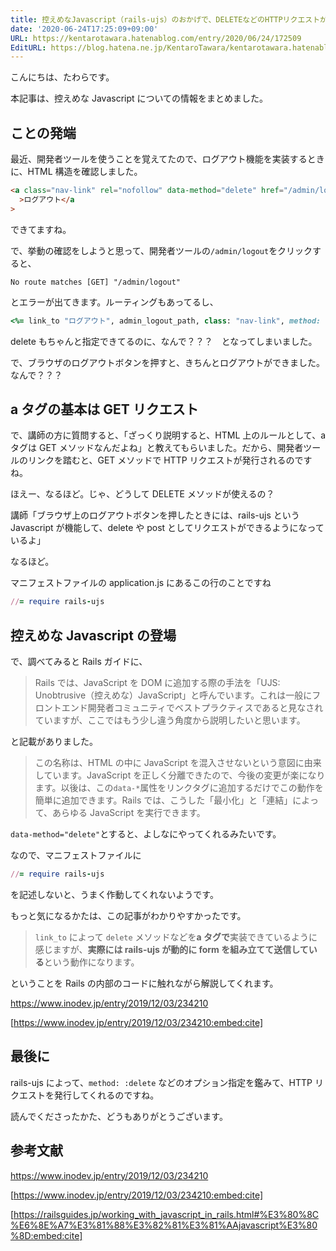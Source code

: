 ```yaml
---
title: 控えめなJavascript（rails-ujs）のおかげで、DELETEなどのHTTPリクエストができるみたい
date: '2020-06-24T17:25:09+09:00'
URL: https://kentarotawara.hatenablog.com/entry/2020/06/24/172509
EditURL: https://blog.hatena.ne.jp/KentaroTawara/kentarotawara.hatenablog.com/atom/entry/26006613589325570
---
```


こんにちは、たわらです。

本記事は、控えめな Javascript についての情報をまとめました。

## ことの発端

最近、開発者ツールを使うことを覚えてたので、ログアウト機能を実装するときに、HTML 構造を確認しました。

```html
<a class="nav-link" rel="nofollow" data-method="delete" href="/admin/logout"
  >ログアウト</a
>
```

できてますね。

で、挙動の確認をしようと思って、開発者ツールの`/admin/logout`をクリックすると、

```
No route matches [GET] "/admin/logout"
```

とエラーが出てきます。ルーティングもあってるし、

```ruby
<%= link_to "ログアウト", admin_logout_path, class: "nav-link", method: :delete %>
```

delete もちゃんと指定できてるのに、なんで？？？　となってしまいました。

で、ブラウザのログアウトボタンを押すと、きちんとログアウトができました。なんで？？？

## a タグの基本は GET リクエスト

で、講師の方に質問すると、「ざっくり説明すると、HTML 上のルールとして、a タグは GET メソッドなんだよね」と教えてもらいました。だから、開発者ツールのリンクを踏むと、GET メソッドで HTTP リクエストが発行されるのですね。

ほえー、なるほど。じゃ、どうして DELETE メソッドが使えるの？

講師「ブラウザ上のログアウトボタンを押したときには、rails-ujs という Javascript が機能して、delete や post としてリクエストができるようになっているよ」

なるほど。

マニフェストファイルの application.js にあるこの行のことですね

```ruby
//= require rails-ujs
```

## 控えめな Javascript の登場

で、調べてみると Rails ガイドに、

> Rails では、JavaScript を DOM に追加する際の手法を「UJS: Unobtrusive（控えめな）JavaScript」と呼んでいます。これは一般にフロントエンド開発者コミュニティでベストプラクティスであると見なされていますが、ここではもう少し違う角度から説明したいと思います。

と記載がありました。

> この名称は、HTML の中に JavaScript を混入させないという意図に由来しています。JavaScript を正しく分離できたので、今後の変更が楽になります。以後は、この`data-*`属性をリンクタグに追加するだけでこの動作を簡単に追加できます。Rails では、こうした「最小化」と「連結」によって、あらゆる JavaScript を実行できます。

`data-method="delete"`とすると、よしなにやってくれるみたいです。

なので、マニフェストファイルに

```ruby
//= require rails-ujs
```

を記述しないと、うまく作動してくれないようです。

もっと気になるかたは、この記事がわかりやすかったです。

> `link_to` によって `delete` メソッドなどを**a タグで**実装できているように感じますが、**実際には rails-ujs が動的に form を組み立てて送信している**という動作になります。

ということを Rails の内部のコードに触れながら解説してくれます。

https://www.inodev.jp/entry/2019/12/03/234210

[https://www.inodev.jp/entry/2019/12/03/234210:embed:cite]

## 最後に

rails-ujs によって、`method: :delete` などのオプション指定を鑑みて、HTTP リクエストを発行してくれるのですね。

読んでくださったかた、どうもありがとうございます。

## 参考文献

https://www.inodev.jp/entry/2019/12/03/234210

[https://www.inodev.jp/entry/2019/12/03/234210:embed:cite]

[https://railsguides.jp/working_with_javascript_in_rails.html#%E3%80%8C%E6%8E%A7%E3%81%88%E3%82%81%E3%81%AAjavascript%E3%80%8D:embed:cite]
